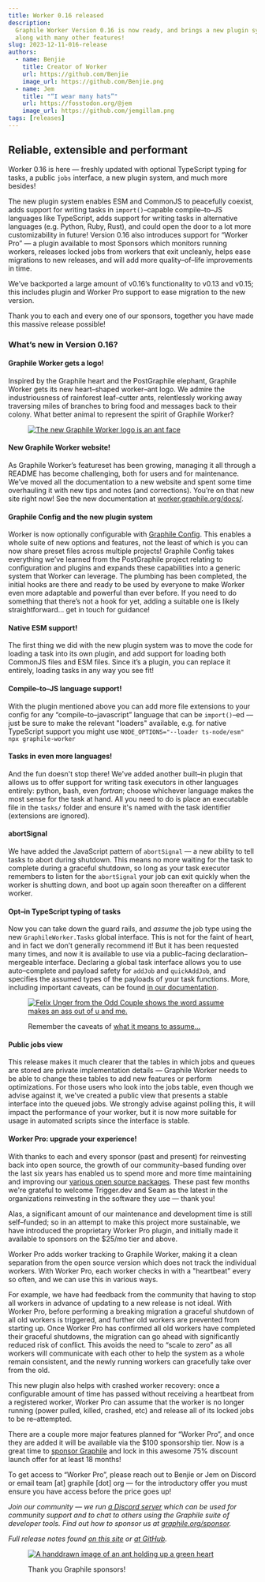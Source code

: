 ```yaml
---
title: Worker 0.16 released
description:
  Graphile Worker Version 0.16 is now ready, and brings a new plugin system
  along with many other features!
slug: 2023-12-11-016-release
authors:
  - name: Benjie
    title: Creator of Worker
    url: https://github.com/Benjie
    image_url: https://github.com/Benjie.png
  - name: Jem
    title: "“I wear many hats”"
    url: https://fosstodon.org/@jem
    image_url: https://github.com/jemgillam.png
tags: [releases]
---
```



## Reliable, extensible and performant

Worker 0.16 is here — freshly updated with optional TypeScript typing for tasks,
a public `jobs` interface, a new plugin system, and much more besides!

The new plugin system enables ESM and CommonJS to peacefully coexist, adds
support for writing tasks in `import()`–capable compile–to–JS languages like
TypeScript, adds support for writing tasks in alternative languages (e.g.
Python, Ruby, Rust), and could open the door to a lot more customizability in
future! Version 0.16 also introduces support for “Worker Pro” — a plugin
available to most Sponsors which monitors running workers, releases locked jobs
from workers that exit uncleanly, helps ease migrations to new releases, and
will add more quality–of–life improvements in time.

We’ve backported a large amount of v0.16’s functionality to v0.13 and v0.15;
this includes plugin and Worker Pro support to ease migration to the new
version.

Thank you to each and every one of our sponsors, together you have made this
massive release possible!

<div class="prettyDivide">

<FooterImage />

</div>

### What’s new in Version 0.16?

#### Graphile Worker gets a logo!

Inspired by the Graphile heart and the PostGraphile elephant, Graphile Worker
gets its new heart–shaped worker–ant logo. We admire the industriousness of
rainforest leaf–cutter ants, relentlessly working away traversing miles of
branches to bring food and messages back to their colony. What better animal to
represent the spirit of Graphile Worker?

<figure>

[![The new Graphile Worker logo is an ant face](../static/img/news/2023-11-29-graphile-logos.svg)](../static/img/news/2023-11-29-graphile-logos.svg)

</figure>

#### New Graphile Worker website!

As Graphile Worker’s featureset has been growing, managing it all through a
README has become challenging, both for users and for maintenance. We’ve moved
all the documentation to a new website and spent some time overhauling it with
new tips and notes (and corrections). You’re on that new site right now! See the
new documentation at [worker.graphile.org/docs/](/docs/).

#### Graphile Config and the new plugin system

Worker is now optionally configurable with [Graphile Config](/docs/config/).
This enables a whole suite of new options and features, not the least of which
is you can now share preset files across multiple projects! Graphile Config
takes everything we’ve learned from the PostGraphile project relating to
configuration and plugins and expands these capabilities into a generic system
that Worker can leverage. The plumbing has been completed, the initial hooks are
there and ready to be used by everyone to make Worker even more adaptable and
powerful than ever before. If you need to do something that there’s not a hook
for yet, adding a suitable one is likely straightforward… get in touch for
guidance!

#### Native ESM support!

The first thing we did with the new plugin system was to move the code for
loading a task into its own plugin, and add support for loading both CommonJS
files and ESM files. Since it’s a plugin, you can replace it entirely, loading
tasks in any way you see fit!

#### Compile–to–JS language support!

With the plugin mentioned above you can add more file extensions to your config
for any “compile–to–javascript” language that can be `import()`–ed — just be
sure to make the relevant "loaders" available, e.g. for native TypeScript
support you might use `NODE_OPTIONS="--loader ts-node/esm" npx graphile-worker`

#### Tasks in even more languages!

And the fun doesn't stop there! We've added another built–in plugin that allows
us to offer support for writing task executors in other languages entirely:
python, bash, even _fortran_; choose whichever language makes the most sense for
the task at hand. All you need to do is place an executable file in the `tasks/`
folder and ensure it's named with the task identifier (extensions are ignored).

#### abortSignal

We have added the JavaScript pattern of `abortSignal` — a new ability to tell
tasks to abort during shutdown. This means no more waiting for the task to
complete during a graceful shutdown, so long as your task executor remembers to
listen for the `abortSignal` your job can exit quickly when the worker is
shutting down, and boot up again soon thereafter on a different worker.

#### Opt–in TypeScript typing of tasks

Now you can take down the guard rails, and _assume_ the job type using the new
`GraphileWorker.Tasks` global interface. This is not for the faint of heart, and
in fact we don’t generally recommend it! But it has been requested many times,
and now it is available to use via a public–facing declaration–mergeable
interface. Declaring a global task interface allows you to use auto–complete and
payload safety for `addJob` and `quickAddJob`, and specifies the assumed types
of the payloads of your task functions. More, including important caveats, can
be found [in our documentation](/docs/typescript).

<figure>

[![Felix Unger from the Odd Couple shows the word assume makes an ass out of u and me.](../static/img/news/2023-11-29-assumptions.jpg)](../static/img/news/2023-11-29-assumptions.jpg)

<figcaption>

Remember the caveats of
[what it means to assume…](https://youtu.be/KEP1acj29-Y?si=4UDpo9oLW5zbrvnh&t=41)

</figcaption>

</figure>

#### Public jobs view

This release makes it much clearer that the tables in which jobs and queues are
stored are private implementation details — Graphile Worker needs to be able to
change these tables to add new features or perform optimizations. For those
users who look into the jobs table, even though we advise against it, we've
created a public view that presents a stable interface into the queued jobs. We
strongly advise against polling this, it will impact the performance of your
worker, but it is now more suitable for usage in automated scripts since the
interface is stable.

#### Worker Pro: upgrade your experience!

With thanks to each and every sponsor (past and present) for reinvesting back
into open source, the growth of our community–based funding over the last six
years has enabled us to spend more and more time maintaining and improving our
[various open source packages](https://graphile.org). These past few months
we're grateful to welcome Trigger.dev and Seam as the latest in the
organizations reinvesting in the software they use — thank you!

Alas, a significant amount of our maintenance and development time is still
self–funded; so in an attempt to make this project more sustainable, we have
introduced the proprietary Worker Pro plugin, and initially made it available to
sponsors on the $25/mo tier and above.

Worker Pro adds worker tracking to Graphile Worker, making it a clean separation
from the open source version which does not track the individual workers. With
Worker Pro, each worker checks in with a "heartbeat" every so often, and we can
use this in various ways.

For example, we have had feedback from the community that having to stop all
workers in advance of updating to a new release is not ideal. With Worker Pro,
before performing a breaking migration a graceful shutdown of all old workers is
triggered, and further old workers are prevented from starting up. Once Worker
Pro has confirmed all old workers have completed their graceful shutdowns, the
migration can go ahead with significantly reduced risk of conflict. This avoids
the need to “scale to zero” as all workers will communicate with each other to
help the system as a whole remain consistent, and the newly running workers can
gracefully take over from the old.

This new plugin also helps with crashed worker recovery: once a configurable
amount of time has passed without receiving a heartbeat from a registered
worker, Worker Pro can assume that the worker is no longer running (power
pulled, killed, crashed, etc) and release all of its locked jobs to be
re–attempted.

There are a couple more major features planned for “Worker Pro”, and once they
are added it will be available via the $100 sponsorship tier. Now is a great
time to [sponsor Graphile](https://graphile.org/sponsor) and lock in this
awesome 75% discount launch offer for at least 18 months!

To get access to “Worker Pro”, please reach out to Benjie or Jem on Discord or
email team [at] graphile [dot] org — for the introductory offer you must ensure
you have access before the price goes up!

_Join our community — we run [a Discord server](https://discord.gg/graphile)
which can be used for community support and to chat to others using the Graphile
suite of developer tools. Find out how to sponsor us at
[graphile.org/sponsor](https://graphile.org/sponsor)._

_Full release notes found [on this site](/releases/) or
[at GitHub](https://github.com/graphile/worker/blob/main/RELEASE_NOTES.md)._

<figure>

[![A handdrawn image of an ant holding up a green heart](../static/img/news/ant-heart.svg)](../static/img/news/ant-heart.svg)

<figcaption>

Thank you Graphile sponsors!

</figcaption>

</figure>
